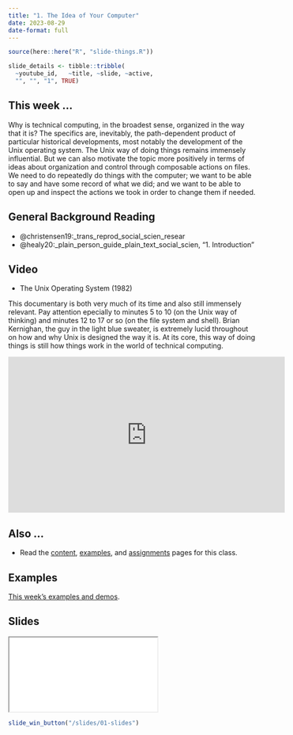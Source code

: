 ```yaml
---
title: "1. The Idea of Your Computer"
date: 2023-08-29
date-format: full
---
```


```r
source(here::here("R", "slide-things.R"))

slide_details <- tibble::tribble(
  ~youtube_id,   ~title, ~slide, ~active,
  "", "", "1", TRUE)

```

## This week ...

Why is technical computing, in the broadest sense, organized in the way that it is? The specifics are, inevitably, the path-dependent product of particular historical developments, most notably the development of the Unix operating system. The Unix way of doing things remains immensely influential. But we can also motivate the topic more positively in terms of ideas about organization and control through composable actions on files. We need to do repeatedly do things with the computer; we want to be able to say and have some record of what we did; and we want to be able to open up and inspect the actions we took in order to change them if needed. 

## General Background Reading

- @christensen19:_trans_reprod_social_scien_resear
- @healy20:_plain_person_guide_plain_text_social_scien, "1. Introduction"

## Video

- The Unix Operating System (1982)

This documentary is both very much of its time and also still immensely relevant. Pay attention epecially to minutes 5 to 10 (on the Unix way of thinking) and minutes 12 to 17 or so (on the file system and shell). Brian Kernighan, the guy in the light blue sweater, is extremely lucid throughout on how and why Unix is designed the way it is. At its core, this way of doing things is still how things work in the world of technical computing.

<iframe width="560" height="315" src="https://www.youtube.com/embed/tc4ROCJYbm0?si=PLR4KlEq3CSMDF3Q&amp;start=297" title="YouTube video player" frameborder="0" allow="accelerometer; autoplay; clipboard-write; encrypted-media; gyroscope; picture-in-picture; web-share" allowfullscreen></iframe>


## Also ... 

-   Read the [content](/content/index.qmd), [examples](/example/index.qmd), and [assignments](/assignment/index.qmd) pages for this class.

## Examples

[This week's examples and demos](/example/01-example.qmd).

## Slides

```{=html}
<script type="application/javascript">

function resizeIFrameToFitContent( iFrame ) {

   iFrame.width  = document.getElementById("quarto-document-content").clientWidth;
   iFrame.height  = (document.getElementById("quarto-document-content").clientWidth * 0.5625)
}

window.addEventListener('DOMContentLoaded', function(e) {

    var iFrame = document.getElementById( 'quartoframe' );
    resizeIFrameToFitContent( iFrame );
    } );

</script>
<iframe class="slide-deck" id="quartoframe" src="../slides/01-slides.html"></iframe>
```
```r
slide_win_button("/slides/01-slides")
```
